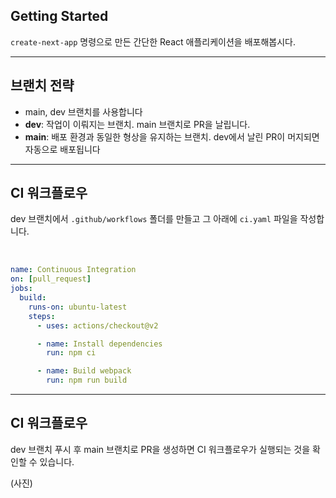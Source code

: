 ## Getting Started

`create-next-app` 명령으로 만든 간단한 React 애플리케이션을 배포해봅시다.


<Home />

---

## 브랜치 전략

- main, dev 브랜치를 사용합니다
- **dev**: 작업이 이뤄지는 브랜치. main 브랜치로 PR을 날립니다.
- **main**: 배포 환경과 동일한 형상을 유지하는 브랜치. dev에서 날린 PR이 머지되면 자동으로 배포됩니다

---

## CI 워크플로우

dev 브랜치에서 `.github/workflows` 폴더를 만들고 그 아래에 `ci.yaml` 파일을 작성합니다.

<br />

```yaml
name: Continuous Integration
on: [pull_request]
jobs:
  build:
    runs-on: ubuntu-latest
    steps:
      - uses: actions/checkout@v2

      - name: Install dependencies
        run: npm ci

      - name: Build webpack
        run: npm run build
```

---

## CI 워크플로우

dev 브랜치 푸시 후 main 브랜치로 PR을 생성하면 CI 워크플로우가 실행되는 것을 확인할 수 있습니다.

(사진)

